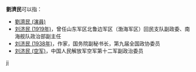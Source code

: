 '''劉濟民'''可以指：
* [[劉濟民_(演員)|劉濟民 (演員)]]
* [[刘济民_(1919年)|刘济民 (1919年)]]，曾任山东军区北鲁边军区（渤海军区）回民支队副政委、南海舰队政治部副主任
* [[刘济民_(1938年)|刘济民 (1938年)]]，作家，国务院副秘书长，第九届全国政协委员
* [[刘济民_(空军)|刘济民 (空军)]]，中国人民解放军空军第十二军副政治委员

{{disambig}}

[[Category:三字刘姓人名消歧义|ji]]